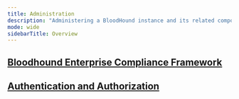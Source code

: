 ---
title: Administration
description: "Administering a BloodHound instance and its related components; users, roles, authentication, collector status, and general security."
mode: wide
sidebarTitle: Overview
---



## <Icon icon="shield-check" iconType="solid" /> [Bloodhound Enterprise Compliance Framework](/hc/en-us/sections/Bloodhound-Enterprise-Compliance-Framework)


<CardGroup cols={2}>
  <Card
    title="Bloodhound Enterprise Compliance Framework Resource"
    icon="shield-check"
    href="/hc/en-us/articles/Bloodhound-Enterprise-Compliance-Framework-Resource"
    iconType="solid"
    horizontal
  />
  <Card
    title="Bloodhound Enterprise NIST SP 800-171 Compliance Resource"
    icon="file-shield"
    href="/hc/en-us/articles/Bloodhound-Enterprise-NIST-SP-800-171-Compliance-Resource"
    iconType="solid"
    horizontal
  />
  <Card
    title="Bloodhound Enterprise NIST SP 800-53 Rev.8 Compliance Resource"
    icon="clipboard-check"
    href="/hc/en-us/articles/Bloodhound-Enterprise-NIST-SP-800-53-Rev-8-Compliance-Resource"
    iconType="solid"
    horizontal
  />
  <Card
    title="Bloodhound Enterprise NIST CSF v2 Compliance Resource"
    icon="clipboard"
    href="/hc/en-us/articles/Bloodhound-Enterprise-NIST-CSF-v2-Compliance-Resource"
    iconType="solid"
    horizontal
  />
  <Card
    title="Bloodhound Enterprise NIST CSF v1.1 Compliance Resource"
    icon="check-double"
    href="/hc/en-us/articles/Bloodhound-Enterprise-NIST-CSF-v1-1-Compliance-Resource"
    iconType="solid"
    horizontal
  />
</CardGroup>


## <Icon icon="lock" iconType="solid" /> [Authentication and Authorization](/hc/en-us/sections/Authentication-and-Authorization)

<CardGroup cols={2}>
  <Card
    title="Administering users and roles"
    icon="user-shield"
    href="/hc/en-us/articles/Administering-users-and-roles"
    iconType="solid"
    horizontal
  />
  <Card
    title="Enable/Disable Multi-Factor Authentication"
    icon="shield"
    href="/hc/en-us/articles/Enable-Disable-Multi-Factor-Authentication"
    iconType="solid"
    horizontal
  />
  <Card
    title="OIDC in BloodHound"
    icon="id-badge"
    href="/hc/en-us/articles/OIDC-in-BloodHound"
    iconType="solid"
    horizontal
  />
  <Card
    title="SAML in BloodHound"
    icon="key"
    href="/hc/en-us/articles/SAML-in-BloodHound"
    iconType="solid"
    horizontal
  />
  <Card
    title="SAML: ADFS Configuration"
    icon="shield-halved"
    href="/hc/en-us/articles/SAML-ADFS-Configuration"
    iconType="solid"
    horizontal
  />
  <Card
    title="SAML: Auth0 Configuration"
    icon="lock"
    href="/hc/en-us/articles/SAML-Auth0-Configuration"
    iconType="solid"
    horizontal
  />
</CardGroup>

<Card
  title="Securing BloodHound and collectors"
  icon="lock"
  href="/hc/en-us/sections/Securing-BloodHound-and-collectors"
  iconType="solid"
  horizontal
/>

<CardGroup cols={2}>
  <Card
    title="SharpHound Enterprise Service Hardening"
    icon="shield-check"
    href="/hc/en-us/articles/SharpHound-Enterprise-Service-Hardening"
    iconType="solid"
    horizontal
  />
</CardGroup>
